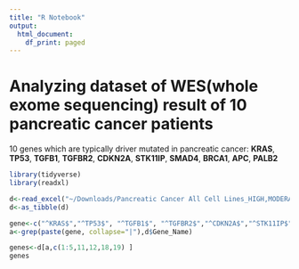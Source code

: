 ```yaml
---
title: "R Notebook"
output:
  html_document:
    df_print: paged
---
```


# Analyzing dataset of WES(whole exome sequencing) result of 10 pancreatic cancer patients

10 genes which are typically driver mutated in pancreatic cancer: **KRAS**, **TP53**, **TGFB1**, **TGFBR2**, **CDKN2A**, **STK11IP**, **SMAD4**, **BRCA1**, **APC**, **PALB2**

```r
library(tidyverse)
library(readxl)
```


```r
d<-read_excel("~/Downloads/Pancreatic Cancer All Cell Lines_HIGH,MODERATE_DUP REMOVED.xlsx")
d<-as_tibble(d)
```


```r
gene<-c("^KRAS$","^TP53$", "^TGFB1$", "^TGFBR2$","^CDKN2A$","^STK11IP$","^SMAD4$","^BRCA1$","^APC$", "^PALB2$")
a<-grep(paste(gene, collapse="|"),d$Gene_Name)
```


```r
genes<-d[a,c(1:5,11,12,18,19) ]
genes
```


